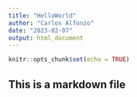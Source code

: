 ```yaml
---
title: "HelloWorld"
author: "Carlos Alfonzo"
date: "2023-02-07"
output: html_document
---
```


```r
knitr::opts_chunk$set(echo = TRUE)
```

## This is a markdown file